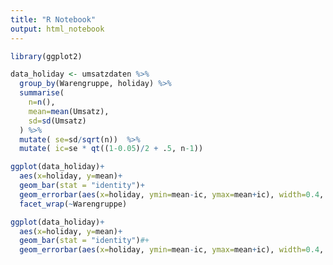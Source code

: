 ```yaml
---
title: "R Notebook"
output: html_notebook
---
```


```r
library(ggplot2)
```

```r
data_holiday <- umsatzdaten %>%
  group_by(Warengruppe, holiday) %>%
  summarise( 
    n=n(),
    mean=mean(Umsatz),
    sd=sd(Umsatz)
  ) %>%
  mutate( se=sd/sqrt(n))  %>%
  mutate( ic=se * qt((1-0.05)/2 + .5, n-1))

ggplot(data_holiday)+
  aes(x=holiday, y=mean)+
  geom_bar(stat = "identity")+
  geom_errorbar(aes(x=holiday, ymin=mean-ic, ymax=mean+ic), width=0.4, colour="orange", alpha=0.9, size=1)+
  facet_wrap(~Warengruppe)

ggplot(data_holiday)+
  aes(x=holiday, y=mean)+
  geom_bar(stat = "identity")#+
  geom_errorbar(aes(x=holiday, ymin=mean-ic, ymax=mean+ic), width=0.4, colour="orange", alpha=0.9, size=1)


```

